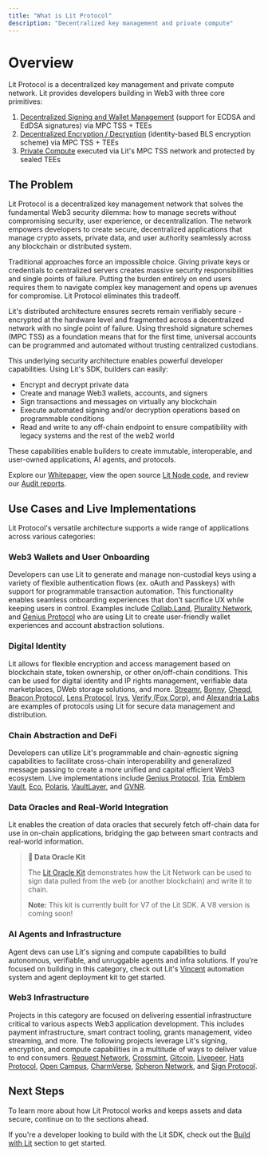 ```yaml
---
title: "What is Lit Protocol"
description: "Decentralized key management and private compute"
---
```


# Overview

Lit Protocol is a decentralized key management and private compute network. Lit provides developers building in Web3 with three core primitives:

1. [Decentralized Signing and Wallet Management](https://litprotocol.mintlify.app/sdk/auth-context-consumption/pkp-sign) (support for ECDSA and EdDSA signatures) via MPC TSS + TEEs
2. [Decentralized Encryption / Decryption](https://litprotocol.mintlify.app/sdk/auth-context-consumption/encrypt-and-decrypt) (identity-based BLS encryption scheme) via MPC TSS + TEEs
3. [Private Compute](https://litprotocol.mintlify.app/sdk/auth-context-consumption/execute-js) executed via Lit's MPC TSS network and protected by sealed TEEs

## The Problem

Lit Protocol is a decentralized key management network that solves the fundamental Web3 security dilemma: how to manage secrets without compromising security, user experience, or decentralization. The network empowers developers to create secure, decentralized applications that manage crypto assets, private data, and user authority seamlessly across any blockchain or distributed system.

Traditional approaches force an impossible choice. Giving private keys or credentials to centralized servers creates massive security responsibilities and single points of failure. Putting the burden entirely on end users requires them to navigate complex key management and opens up avenues for compromise. Lit Protocol eliminates this tradeoff.

Lit's distributed architecture ensures secrets remain verifiably secure - encrypted at the hardware level and fragmented across a decentralized network with no single point of failure. Using threshold signature schemes (MPC TSS) as a foundation means that for the first time, universal accounts can be programmed and automated without trusting centralized custodians.

This underlying security architecture enables powerful developer capabilities. Using Lit's SDK, builders can easily:

- Encrypt and decrypt private data
- Create and manage Web3 wallets, accounts, and signers
- Sign transactions and messages on virtually any blockchain
- Execute automated signing and/or decryption operations based on programmable conditions
- Read and write to any off-chain endpoint to ensure compatibility with legacy systems and the rest of the web2 world

These capabilities enable builders to create immutable, interoperable, and user-owned applications, AI agents, and protocols.

Explore our [Whitepaper](https://github.com/LIT-Protocol/whitepaper), view the open source [Lit Node code](https://github.com/LIT-Protocol/Node), and review our [Audit reports](https://drive.google.com/drive/folders/1Rrht88iUkzpofwl1CvP9gEjqY60BKyFn?ref=spark.litprotocol.com).

## Use Cases and Live Implementations

Lit Protocol's versatile architecture supports a wide range of applications across various categories:

### Web3 Wallets and User Onboarding

Developers can use Lit to generate and manage non-custodial keys using a variety of flexible authentication flows (ex. oAuth and Passkeys) with support for programmable transaction automation. This functionality enables seamless onboarding experiences that don't sacrifice UX while keeping users in control. Examples include [Collab.Land](https://www.collab.land/), [Plurality Network](https://plurality.network/), and [Genius Protocol](https://www.tradegenius.com/) who are using Lit to create user-friendly wallet experiences and account abstraction solutions.

### Digital Identity

Lit allows for flexible encryption and access management based on blockchain state, token ownership, or other on/off-chain conditions. This can be used for digital identity and IP rights management, verifiable data marketplaces, DWeb storage solutions, and more. [Streamr](https://streamr.network/), [Bonny](https://bonny.so/), [Cheqd](https://cheqd.io/), [Beacon Protocol](https://beaconprotocol.com/), [Lens Protocol](https://www.lens.xyz/), [Irys](https://irys.xyz/), [Verify (Fox Corp)](https://docs.verifymedia.com/publishing/access-control/methods/lit-protocol), and [Alexandria Labs](https://www.alexandriabooks.com/) are examples of protocols using Lit for secure data management and distribution.

### Chain Abstraction and DeFi

Developers can utilize Lit's programmable and chain-agnostic signing capabilities to facilitate cross-chain interoperability and generalized message passing to create a more unified and capital efficient Web3 ecosystem. Live implementations include [Genius Protocol](https://www.tradegenius.com/), [Tria](https://www.tria.so/), [Emblem Vault](https://emblem.vision/), [Eco](https://eco.com/), [Polaris](https://polaris.app/), [VaultLayer](https://vaultlayer.xyz/), and [GVNR](https://gvnr.xyz/).

### Data Oracles and Real-World Integration

Lit enables the creation of data oracles that securely fetch off-chain data for use in on-chain applications, bridging the gap between smart contracts and real-world information.

> **📝 Data Oracle Kit**
> 
> The [Lit Oracle Kit](https://github.com/LIT-Protocol/lit-oracle-kit) demonstrates how the Lit Network can be used to sign data pulled from the web (or another blockchain) and write it to chain.
> 
> **Note:** This kit is currently built for V7 of the Lit SDK. A V8 version is coming soon!

### AI Agents and Infrastructure

Agent devs can use Lit's signing and compute capabilities to build autonomous, verifiable, and unruggable agents and infra solutions. If you're focused on building in this category, check out Lit's [Vincent](https://heyvincent.ai/) automation system and agent deployment kit to get started.

### Web3 Infrastructure

Projects in this category are focused on delivering essential infrastructure critical to various aspects Web3 application development. This includes payment infrastructure, smart contract tooling, grants management, video streaming, and more. The following projects leverage Lit's signing, encryption, and compute capabilities in a multitude of ways to deliver value to end consumers. [Request Network](https://request.network/), [Crossmint](https://www.crossmint.com/), [Gitcoin](https://www.gitcoin.co/), [Livepeer](https://www.livepeer.org/), [Hats Protocol](https://www.hatsprotocol.xyz/), [Open Campus](https://opencampus.xyz/), [CharmVerse](https://charmverse.io/), [Spheron Network](https://www.spheron.network/), and [Sign Protocol](https://sign.global/).

## Next Steps

To learn more about how Lit Protocol works and keeps assets and data secure, continue on to the sections ahead. 

If you're a developer looking to build with the Lit SDK, check out the [Build with Lit](https://litprotocol.mintlify.app/sdk/introduction) section to get started.
